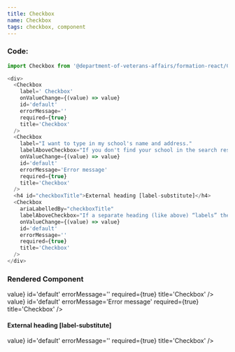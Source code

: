 ```yaml
---
title: Checkbox
name: Checkbox
tags: checkbox, component
---
```



### Code:
```javascript
import Checkbox from '@department-of-veterans-affairs/formation-react/Checkbox'

<div>
  <Checkbox
    label=' Checkbox'
    onValueChange={(value) => value}
    id='default'
    errorMessage=''
    required={true}
    title='Checkbox'
  />
  <Checkbox
    label="I want to type in my school's name and address."
    labelAboveCheckbox="If you don't find your school in the search results, then check the box to enter in your school information manually."
    onValueChange={(value) => value}
    id='default'
    errorMessage='Error message'
    required={true}
    title='Checkbox'
  />
  <h4 id="checkboxTitle">External heading [label-substitute]</h4>
  <Checkbox
    ariaLabelledBy="checkboxTitle"
    labelAboveCheckbox="If a separate heading (like above) “labels” the checkbox, we do not want screen-readers to read both the heading and the checkbox’s own label.  In this case, an aria-labelledby attribute substitutes for the checkbox’s own label text, and references the external heading above."
    onValueChange={(value) => value}
    id='default'
    errorMessage=''
    required={true}
    title='Checkbox'
  />
</div>
```

### Rendered Component
<div className="site-c-reactcomp__rendered">
  <Checkbox
    label=' Checkbox'
    onValueChange={(value) => value}
    id='default'
    errorMessage=''
    required={true}
    title='Checkbox'
  />
  <Checkbox
    label="I want to type in my school's name and address."
    labelAboveCheckbox="If you don't find your school in the search results, then check the box to enter in your school information manually."
    onValueChange={(value) => value}
    id='default'
    errorMessage='Error message'
    required={true}
    title='Checkbox'
  />
  <h4 id="checkboxTitle">External heading [label-substitute]</h4>
  <Checkbox
    ariaLabelledBy="checkboxTitle"
    labelAboveCheckbox="If a separate heading (like above) “labels” the checkbox, we do not want screen-readers to read both the heading and the checkbox’s own label.  In this case, an aria-labelledby attribute substitutes for the checkbox’s own label text, and references the external heading above."
    onValueChange={(value) => value}
    id='default'
    errorMessage=''
    required={true}
    title='Checkbox'
  />
</div>
